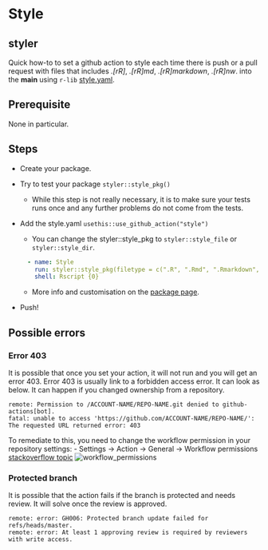 # Style

## styler

Quick how-to to set a github action to style each time there is push or a pull request with files that includes *.[rR]*, *.[rR]md*, *.[rR]markdown*, *.[rR]nw*. into the **main** using `r-lib` [style.yaml](https://github.com/r-lib/actions/blob/v2-branch/examples/style.yaml).

## Prerequisite

None in particular.

## Steps

-   Create your package.

-   Try to test your package `styler::style_pkg()`

    -   While this step is not really necessary, it is to make sure your tests runs once and any further problems do not come from the tests.

-   Add the style.yaml `usethis::use_github_action("style")`

    -   You can change the styler::style_pkg to ```styler::style_file``` or ```styler::style_dir```.
    ```yaml
      - name: Style
        run: styler::style_pkg(filetype = c(".R", ".Rmd", ".Rmarkdown", ".Rnw"))
        shell: Rscript {0}
    ```

    -   More info and customisation on the [package page](https://styler.r-lib.org/articles/styler.html).  
-   Push!

## Possible errors
### Error 403 
It is possible that once you set your action, it will not run and you will get an error 403. Error
403 is usually link to a forbidden access error. It can look as below. It can happen if you changed ownership from a repository. 
```
remote: Permission to /ACCOUNT-NAME/REPO-NAME.git denied to github-actions[bot].
fatal: unable to access 'https://github.com/ACCOUNT-NAME/REPO-NAME/': The requested URL returned error: 403
```

To remediate to this, you need to change the workflow permission in your repository settings:
-  Settings -> Action -> General -> Workflow permissions [stackoverflow topic](https://stackoverflow.com/questions/73687176/permission-denied-to-github-actionsbot-the-requested-url-returned-error-403)
![workflow_permissions](images/styler/workflow permissions.png)

### Protected branch
It is possible that the action fails if the branch is protected and needs review. It will solve once the review is approved.

```
remote: error: GH006: Protected branch update failed for refs/heads/master.        
remote: error: At least 1 approving review is required by reviewers with write access. 
```

 